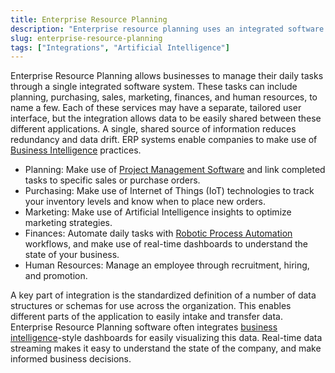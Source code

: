 ```yaml
---
title: Enterprise Resource Planning
description: "Enterprise resource planning uses an integrated software system to manage a business' daily tasks."
slug: enterprise-resource-planning
tags: ["Integrations", "Artificial Intelligence"]
---
```


Enterprise Resource Planning allows businesses to manage their daily tasks through a single integrated software system. These tasks can include planning, purchasing, sales, marketing, finances, and human resources, to name a few. Each of these services may have a separate, tailored user interface, but the integration allows data to be easily shared between these different applications. A single, shared source of information reduces redundancy and data drift. ERP systems enable companies to make use of [Business Intelligence](https://hash.ai/glossary/business-intelligence) practices.

- Planning: Make use of [Project Management Software](https://hash.ai/glossary/project-management-software) and link completed tasks to specific sales or purchase orders.
- Purchasing: Make use of Internet of Things (IoT) technologies to track your inventory levels and know when to place new orders.
- Marketing: Make use of Artificial Intelligence insights to optimize marketing strategies.
- Finances: Automate daily tasks with [Robotic Process Automation](https://hash.ai/glossary/robotic-process-automation) workflows, and make use of real-time dashboards to understand the state of your business.
- Human Resources: Manage an employee through recruitment, hiring, and promotion.

A key part of integration is the standardized definition of a number of data structures or schemas for use across the organization. This enables different parts of the application to easily intake and transfer data. Enterprise Resource Planning software often integrates [business intelligence](https://hash.ai/glossary/business-intelligence)-style dashboards for easily visualizing this data. Real-time data streaming makes it easy to understand the state of the company, and make informed business decisions.
